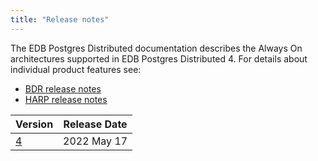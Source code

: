 ```yaml
---
title: "Release notes"
---
```


The EDB Postgres Distributed documentation describes the Always On architectures supported in EDB Postgres Distributed 4. For details about individual product features see:
- [BDR release notes](/bdr/latest/release_notes)
- [HARP release notes](/harp/latest/01_release_notes)


| Version              | Release Date | 
| -------------------- | ------------ | 
| [4](epd_4_rel_notes) | 2022 May 17  |
